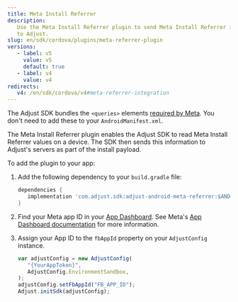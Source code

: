 ```yaml
---
title: Meta Install Referrer
description:
   Use the Meta Install Referrer plugin to send Meta Install Referrer information
   to Adjust.
slug: en/sdk/cordova/plugins/meta-referrer-plugin
versions:
   - label: v5
     value: v5
     default: true
   - label: v4
     value: v4
redirects:
   v4: /en/sdk/cordova/v4#meta-referrer-integration
---
```


<Callout type="note">

The Adjust SDK bundles the `<queries>` elements [required by Meta](https://developers.facebook.com/docs/app-ads/meta-install-referrer#step-1--add-the-meta-apps). You don't need to add these to your `AndroidManifest.xml`.

</Callout>

The Meta Install Referrer plugin enables the Adjust SDK to read Meta Install Referrer values on a device. The SDK then sends this information to Adjust's servers as part of the install payload.

To add the plugin to your app:

1. Add the following dependency to your `build.gradle` file:

   ```groovy
   dependencies {
      implementation 'com.adjust.sdk:adjust-android-meta-referrer:$ANDROID_V5_VERSION'
   }
   ```

1. Find your Meta app ID in your [App Dashboard](https://developers.facebook.com/apps). See Meta's [App Dashboard documentation](https://developers.facebook.com/docs/development/create-an-app/app-dashboard) for more information.

1. Assign your App ID to the `fbAppId` property on your `AdjustConfig` instance.

   ```js
   var adjustConfig = new AdjustConfig(
      "{YourAppToken}",
      AdjustConfig.EnvironmentSandbox,
   );
   adjustConfig.setFbAppId("FB_APP_ID");
   Adjust.initSdk(adjustConfig);
   ```
